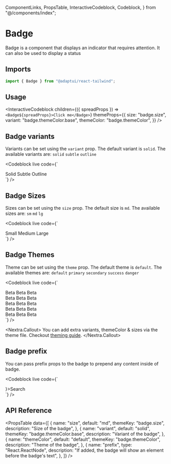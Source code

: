   ComponentLinks,
  PropsTable,
  InteractiveCodeblock,
  Codeblock,
} from "@/components/index";

# Badge

Badge is a component that displays an indicator that requires attention. It can
also be used to display a status

<ComponentLinks github="badge" themeColor="badge" story="primitives-badge" />

## Imports

```js
import { Badge } from "@adaptui/react-tailwind";
```

## Usage

<InteractiveCodeblock
  children={({ spreadProps }) => `<Badge${spreadProps}>Click me</Badge>`}
  themeProps={{
    size: "badge.size",
    variant: "badge.themeColor.base",
    themeColor: "badge.themeColor",
  }}
/>

## Badge variants

Variants can be set using the `variant` prop. The default variant is `solid`.
The available variants are: `solid` `subtle` `outline`

<Codeblock
  live
  code={`
<div className="space-x-2">
  <Badge variant="solid">Solid</Badge>
  <Badge variant="subtle">Subtle</Badge>
  <Badge variant="outline">Outline</Badge>
</div>
`}
/>

## Badge Sizes

Sizes can be set using the `size` prop. The default size is `md`. The available
sizes are: `sm` `md` `lg`

<Codeblock
  live
  code={`
<div className="space-x-2">
  <Badge size="sm">Small</Badge>
  <Badge size="md">Medium</Badge>
  <Badge size="lg">Large</Badge>
</div>
`}
/>

## Badge Themes

Theme can be set using the `theme` prop. The default theme is `default`. The
available themes are: `default` `primary` `secondary` `success` `danger`

<Codeblock
  live
  code={`
<div className="flex flex-col space-y-1">
  <div className="space-x-2">
    <Badge size="md" variant="solid" themeColor="default">
      Beta
    </Badge>
    <Badge size="md" variant="subtle" themeColor="default">
      Beta
    </Badge>
    <Badge size="md" variant="outline" themeColor="default">
      Beta
    </Badge>
  </div>
  <div className="space-x-2">
    <Badge size="md" variant="solid" themeColor="primary">
      Beta
    </Badge>
    <Badge size="md" variant="subtle" themeColor="primary">
      Beta
    </Badge>
    <Badge size="md" variant="outline" themeColor="primary">
      Beta
    </Badge>
  </div>
  <div className="space-x-2">
    <Badge size="md" variant="solid" themeColor="secondary">
      Beta
    </Badge>
    <Badge size="md" variant="subtle" themeColor="secondary">
      Beta
    </Badge>
    <Badge size="md" variant="outline" themeColor="secondary">
      Beta
    </Badge>
  </div>
  <div className="space-x-2">
    <Badge size="md" variant="solid" themeColor="success">
      Beta
    </Badge>
    <Badge size="md" variant="subtle" themeColor="success">
      Beta
    </Badge>
    <Badge size="md" variant="outline" themeColor="success">
      Beta
    </Badge>
  </div>
  <div className="space-x-2">
    <Badge size="md" variant="solid" themeColor="danger">
      Beta
    </Badge>
    <Badge size="md" variant="subtle" themeColor="danger">
      Beta
    </Badge>
    <Badge size="md" variant="outline" themeColor="danger">
      Beta
    </Badge>
  </div>
</div>
`}
/>

<Nextra.Callout>
  You can add extra variants, themeColor & sizes via the theme file. Checkout
  [theming guide](/docs/theming).
</Nextra.Callout>

## Badge prefix

You can pass prefix props to the badge to prepend any content inside of badge.

<Codeblock
  live
  code={`
<div className="space-x-2">
  <Badge prefix={<SlotIcon />}>Search</Badge>
</div>
`}
/>

## API Reference

<PropsTable
  data={[
    {
      name: "size",
      default: "md",
      themeKey: "badge.size",
      description: "Size of the badge",
    },
    {
      name: "variant",
      default: "solid",
      themeKey: "badge.themeColor.base",
      description: "Variant of the badge",
    },
    {
      name: "themeColor",
      default: "default",
      themeKey: "badge.themeColor",
      description: "Theme of the badge",
    },
    {
      name: "prefix",
      type: "React.ReactNode",
      description:
        "If added, the badge will show an element before the badge's text",
    },
  ]}
/>
